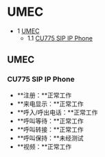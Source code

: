 # UMEC 

 

* 1 [UMEC](#umec)  
   * 1.1 [CU775 SIP IP Phone](#cu775-sip-ip-phone)

## UMEC

### CU775 SIP IP Phone

* **注册：**正常工作
* **来电显示：**正常工作
* **呼入/呼出电话：**正常工作
* **呼叫等待：**正常工作
* **呼叫转接：**正常工作
* **呼叫保持：**未经测试
* **视频：**正常工作